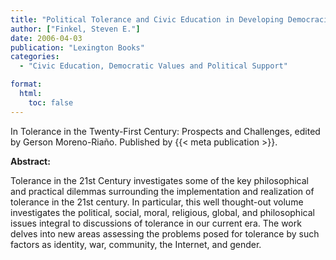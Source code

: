 ```yaml
---
title: "Political Tolerance and Civic Education in Developing Democracies"
author: ["Finkel, Steven E."]
date: 2006-04-03
publication: "Lexington Books"
categories:
  - "Civic Education, Democratic Values and Political Support"

format:
  html:
    toc: false
---
```


In Tolerance in the Twenty-First Century: Prospects and Challenges, edited by Gerson Moreno-Riaño. Published by {{< meta publication >}}.

**Abstract:**

::: justify-text
Tolerance in the 21st Century investigates some of the key philosophical and practical dilemmas surrounding the implementation and realization of tolerance in the 21st century. In particular, this well thought-out volume investigates the political, social, moral, religious, global, and philosophical issues integral to discussions of tolerance in our current era. The work delves into new areas assessing the problems posed for tolerance by such factors as identity, war, community, the Internet, and gender. 
:::
